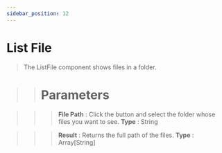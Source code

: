 ```yaml
---
sidebar_position: 12
---
```


# List File

> The ListFile component shows files in a folder.

> > # Parameters

> > > **File Path** : Click the button and select the folder whose files you want to see. **Type** : String

> > > **Result** : Returns the full path of the files. **Type** : Array[String]

